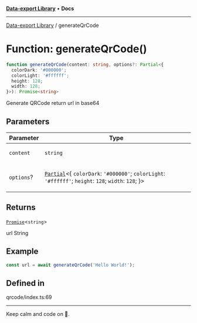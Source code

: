 
<Meta title="Libs/Data-export/functions/generateQrCode" />



[**Data-export Library**](/?path=/docs/libs-data-export-overview--page) • **Docs**

***

[Data-export Library](/?path=/docs/libs-data-export-overview--page) / generateQrCode

# Function: generateQrCode()

```ts
function generateQrCode(content: string, options?: Partial<{
  colorDark: '#000000';
  colorLight: '#ffffff';
  height: 128;
  width: 128;
}>): Promise<string>
```

Generate QRCode return url in base64

## Parameters

<table>
<thead>
<tr>
<th>Parameter</th>
<th>Type</th>
</tr>
</thead>
<tbody>
<tr>
<td>

`content`

</td>
<td>

`string`

</td>
</tr>
<tr>
<td>

`options`?

</td>
<td>

[`Partial`](https://www.typescriptlang.org/docs/handbook/utility-types.html#partialtype)\<\{ `colorDark`: `'#000000'`; `colorLight`: `'#ffffff'`; `height`: `128`; `width`: `128`; \}\>

</td>
</tr>
</tbody>
</table>

## Returns

[`Promise`](https://developer.mozilla.org/docs/Web/JavaScript/Reference/Global_Objects/Promise)\<`string`\>

url String

## Example

```ts
const url = await generateQrCode('Hello World!');
```

## Defined in

qrcode/index.ts:69


***

Keep calm and code on 🤘.